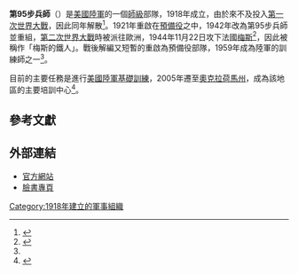 {{Infobox military unit
|unit_name= 第95步兵師
|image= [[File:95TrainingDivSSI_SVG.svg|180px]]
|caption=第95步兵師臂章
|dates=1918年<br />1921年–1945年<br />1947年–現今
|country= {{USA}} 
|allegiance= [[美國聯邦政府|美國聯邦政府]]
|branch= {{flagicon image|Flag of the United States Army (unofficial proportions).svg}} [[美國陸軍|美國陸軍]]
|type= 
|role= 步兵
|size= [[師_(軍隊)|師級]]
|command_structure= 
|current_commander=
|garrison=
|equipment= 
|ceremonial_chief= 
|colonel_of_the_regiment= 
|nickname= "Iron Men of Metz"<br />"Victory Division"
|patron= 
|motto=
|colors=
|march=第二次世界大戰
*[[大君主作戰|法國北部]]
*[[盟軍由巴黎到萊茵的推進|萊茵蘭]]
*[[中歐會戰|歐洲中部]] 
|mascot= 
|battles= 
|anniversaries=
|decorations= 
|battle_honours=
<!-- Commanders -->
|commander1=
|commander1_label=
|commander2=
|commander2_label=
|commander3=
|commander3_label= 
|notable_commanders=
<!-- Insignia -->
|identification_symbol          =[[File:95TrainingDivDUI.jpg|150px]]
|identification_symbol_label    = [[特色單位徽章|特色單位徽章]]（DUI）
|identification_symbol_2        = 
|identification_symbol_2_label  = 
}} 
'''第95步兵師'''（{{lang-en|'''95th Infantry Division'''}}）是[[美國陸軍|美國陸軍]]的一個[[師_(軍隊)|師級]]部隊，1918年成立，由於來不及投入[[第一次世界大戰|第一次世界大戰]]，因此同年解散<ref name="Lineage">{{cite journal|author=|coauthors= |year= |title=Headquarters and Headquarters Company 95th Division (INSTITUTIONAL Training) (Iron Men of Metz)|journal=|volume=|issue=|publisher= |pages=|doi= |url=https://history.army.mil/html/forcestruc/lineages/branches/div/095d.htm|date=|quote= }}</ref>。1921年重啟在[[美國陸軍預備役|預備役]]之中，1942年改為第95步兵師並重組，[[第二次世界大戰|第二次世界大戰]]時被派往歐洲，1944年11月22日攻下法國[[梅斯|梅斯]]<ref>{{cite book|author=Gordon R. Young|coauthors=|title=The Army Almanac: A Book of Facts Concerning the United States Army|year=1959|publisher=|location=|url=|ASIN=B0006D8NKK|language=en|ref=harv}}</ref>{{Rp|565}}，因此被稱作「梅斯的鐵人」。戰後解編又短暫的重啟為預備役部隊，1959年成為陸軍的訓練師之一<ref name="Lineage" />。

目前的主要任務是進行[[美國陸軍基礎訓練|美國陸軍基礎訓練]]，2005年遷至[[奧克拉荷馬州|奧克拉荷馬州]]{{link-en|希爾堡|Fort Sill}}，成為該地區的主要培訓中心<ref>{{cite web|url=https://www.globalsecurity.org/military/agency/army/95d.htm|language=en|title=95th Division(Institutional Training) "Victory Team"|publisher=globalsecurity.org| date=}}</ref>。

== 參考文獻 ==
{{reflist}}

== 外部連結 ==
*[http://www.95divassociation.com/ 官方網站]
*[https://www.facebook.com/95thTrainingDivision/ 臉書專頁]

{{美國陸軍師級單位}}
[[Category:1918年建立的軍事組織|Category:1918年建立的軍事組織]]